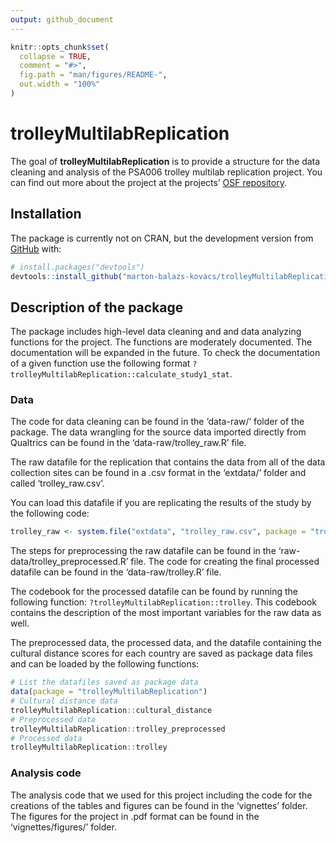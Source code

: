 ```yaml
---
output: github_document
---
```


<!-- README.md is generated from README.Rmd. Please edit that file -->

```r
knitr::opts_chunk$set(
  collapse = TRUE,
  comment = "#>",
  fig.path = "man/figures/README-",
  out.width = "100%"
)
```

# trolleyMultilabReplication

<!-- badges: start -->
<!-- badges: end -->

The goal of __trolleyMultilabReplication__ is to provide a structure for the data cleaning and analysis of the PSA006 trolley multilab replication project. You can find out more about the project at the projects' [OSF repository](https://osf.io/efy2w/).

## Installation

The package is currently not on CRAN, but the development version from [GitHub](https://github.com/) with:

``` r
# install.packages("devtools")
devtools::install_github("marton-balazs-kovacs/trolleyMultilabReplication")
```

## Description of the package

The package includes high-level data cleaning and and data analyzing functions for the project. The functions are moderately documented. The documentation will be expanded in the future. To check the documentation of a given function use the following format `?trolleyMultilabReplication::calculate_study1_stat`.

### Data

The code for data cleaning can be found in the 'data-raw/' folder of the package. The data wrangling for the source data imported directly from Qualtrics can be found in the 'data-raw/trolley_raw.R' file.

The raw datafile for the replication that contains the data from all of the data collection sites can be found in a .csv format in the 'extdata/' folder and called 'trolley_raw.csv'.

You can load this datafile if you are replicating the results of the study by the following code:

``` r
trolley_raw <- system.file("extdata", "trolley_raw.csv", package = "trolleyMultilabReplication")
```

The steps for preprocessing the raw datafile can be found in the 'raw-data/trolley_preprocessed.R' file. The code for creating the final processed datafile can be found in the 'data-raw/trolley.R' file. 

The codebook for the processed datafile can be found by running the following function: `?trolleyMultilabReplication::trolley`. This codebook contains the description of the most important variables for the raw data as well.

The preprocessed data, the processed data, and the datafile containing the cultural distance scores for each country are saved as package data files and can be loaded by the following functions:

``` r
# List the datafiles saved as package data
data(package = "trolleyMultilabReplication")
# Cultural distance data
trolleyMultilabReplication::cultural_distance
# Preprocessed data
trolleyMultilabReplication::trolley_preprocessed
# Processed data
trolleyMultilabReplication::trolley
```

### Analysis code

The analysis code that we used for this project including the code for the creations of the tables and figures can be found in the 'vignettes' folder. The figures for the project in .pdf format can be found in the 'vignettes/figures/' folder.

